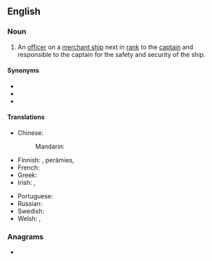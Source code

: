 ==English==
{{wikipedia}}

===Noun===
{{en-noun}}

# {{lb|en|nautical}} An [[officer]] on a [[merchant ship]] next in [[rank]] to the [[captain]] and responsible to the captain for the safety and security of the ship.

====Synonyms====
* {{l|en|chief officer}}
* {{l|en|chief mate}}
* {{l|en|first officer}}

====Translations====
{{trans-top|nautical: officer next in rank to the captain}}
* Chinese:
*: Mandarin: {{t+|cmn|大副}}
* Finnish: {{t+|fi|perämies}}, {{t+|fi|ensimmäinen}} perämies, {{t+|fi|yliperämies}}
* French: {{t+|fr|second|m}}
* Greek: {{t+|el|ύπαρχος|m|sc=Grek}}
* Irish: {{t|ga|ardmháta|m}}, {{t|ga|céad mháta|m}}
{{trans-mid}}
* Portuguese: {{t+|pt|imediato|m}}
* Russian: {{t|ru|помо́щник капита́на|m}}
* Swedish: {{t|sv|förste styrman|c}}
* Welsh: {{t|cy|mêt|m}}, {{t|cy|mêts|m-p}}
{{trans-bottom}}

===Anagrams===
* {{anagrams|en|a=aefimrstt|first team}}